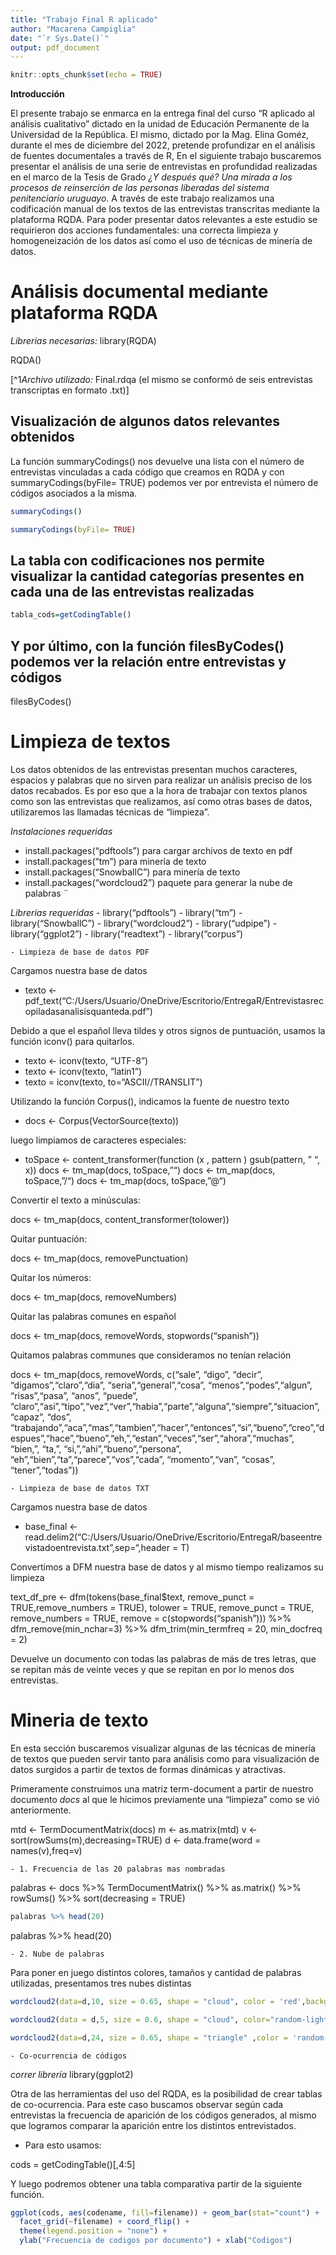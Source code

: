 ```yaml
---
title: "Trabajo Final R aplicado"
author: "Macarena Campiglia"
date: "`r Sys.Date()`"
output: pdf_document
---
```


```r
knitr::opts_chunk$set(echo = TRUE)
```

**Introducción**

El presente trabajo se enmarca en la entrega final del curso "R aplicado al análisis cualitativo" dictado en la unidad de Educación Permanente de la Universidad de la República. El mismo, dictado por la Mag. Elina Goméz, durante el mes de diciembre del 2022, pretende profundizar en el análisis de fuentes documentales a través de R, En el siguiente trabajo buscaremos presentar el análisis de una serie de entrevistas en profundidad realizadas en el marco de la Tesis de Grado *¿Y después qué? Una mirada a los procesos de reinserción de las personas liberadas del sistema penitenciario uruguayo*. A través de este trabajo realizamos una codificación manual de los textos de las entrevistas transcritas mediante la plataforma RQDA. Para poder presentar datos relevantes a este estudio se requirieron dos acciones fundamentales: una correcta limpieza y homogeneización de los datos así como el uso de técnicas de minería de datos.

# Análisis documental mediante plataforma RQDA

*Librerias necesarias:* library(RQDA)

RQDA()

[^1*Archivo utilizado:* Final.rdqa (el mismo se conformó de seis entrevistas transcriptas en formato .txt)]

## Visualización de algunos datos relevantes obtenidos

La función summaryCodings() nos devuelve una lista con el número de entrevistas vinculadas a cada código que creamos en RQDA y con summaryCodings(byFile= TRUE) podemos ver por entrevista el número de códigos asociados a la misma.

```r
summaryCodings()
```

```r
summaryCodings(byFile= TRUE)
```

## La tabla con codificaciones nos permite visualizar la cantidad categorías presentes en cada una de las entrevistas realizadas

```r
tabla_cods=getCodingTable()
```

## Y por último, con la función filesByCodes() podemos ver la relación entre entrevistas y códigos

filesByCodes()

# Limpieza de textos

Los datos obtenidos de las entrevistas presentan muchos caracteres, espacios y palabras que no sirven para realizar un análisis preciso de los datos recabados. Es por eso que a la hora de trabajar con textos planos como son las entrevistas que realizamos, así como otras bases de datos, utilizaremos las llamadas técnicas de “limpieza”.

*Instalaciones requeridas*

-   install.packages("pdftools") para cargar archivos de texto en pdf
-   install.packages("tm") para minería de texto
-   install.packages("SnowballC") para minería de texto
-   install.packages("wordcloud2") paquete para generar la nube de palabras ¨

*Librerías requeridas*
- library("pdftools") 
- library("tm") 
- library("SnowballC")
- library("wordcloud2") 
- library("udpipe") 
- library("ggplot2") 
- library("readtext") 
- library("corpus")

`- Limpieza de base de datos PDF`

Cargamos nuestra base de datos

- texto <- pdf_text("C:/Users/Usuario/OneDrive/Escritorio/EntregaR/Entrevistasrecopiladasanalisisquanteda.pdf")

Debido a que el español lleva tildes y otros signos de puntuación, usamos la función iconv() para quitarlos.

- texto <- iconv(texto, "UTF-8") 
- texto <- iconv(texto, "latin1") 
- texto = iconv(texto, to="ASCII//TRANSLIT")

Utilizando la función Corpus(), indicamos la fuente de nuestro texto

- docs <- Corpus(VectorSource(texto))

luego limpiamos de caracteres especiales:

- toSpace <- content_transformer(function (x , pattern ) gsub(pattern, " ", x)) docs <- tm_map(docs, toSpace,"\r\n") docs <- tm_map(docs, toSpace,"/") docs <- tm_map(docs, toSpace,"\@")

Convertir el texto a minúsculas:

docs \<- tm_map(docs, content_transformer(tolower))

Quitar puntuación:

docs \<- tm_map(docs, removePunctuation)

Quitar los números:

docs \<- tm_map(docs, removeNumbers)

Quitar las palabras comunes en español

docs \<- tm_map(docs, removeWords, stopwords("spanish"))

Quitamos palabras communes que consideramos no tenían relación

docs \<- tm_map(docs, removeWords, c("sale", "digo", "decir", "digamos","claro","dia", "seria","general","cosa", "menos","podes","algun", "risas","pasa", "anos", "puede", "claro","asi","tipo","vez","ver","habia","parte","alguna","siempre","situacion", "capaz", "dos", "trabajando","aca","mas","tambien","hacer","entonces","si","bueno","creo","despues","hace","bueno","eh,","estan","veces","ser","ahora","muchas", "bien,", "ta,", "si,","ahi","bueno","persona", "eh","bien","ta","parece","vos","cada", "momento","van", "cosas", "tener","todas"))

`- Limpieza de base de datos TXT`

Cargamos nuestra base de datos

- base_final \<- read.delim2("C:/Users/Usuario/OneDrive/Escritorio/EntregaR/baseentrevistadoentrevista.txt",sep="\t",header = T)

Convertimos a DFM nuestra base de datos y al mismo tiempo realizamos su limpieza

text_df_pre \<- dfm(tokens(base_final\$text, remove_punct = TRUE,remove_numbers = TRUE), tolower = TRUE, remove_punct = TRUE, remove_numbers = TRUE, remove = c(stopwords("spanish"))) %\>% dfm_remove(min_nchar=3) %\>% dfm_trim(min_termfreq = 20, min_docfreq = 2)

Devuelve un documento con todas las palabras de más de tres letras, que se repitan más de veinte veces y que se repitan en por lo menos dos entrevistas.

# Mineria de texto


En esta sección buscaremos visualizar algunas de las técnicas de minería de textos que pueden servir tanto para análisis como para visualización de datos surgidos a partir de textos de formas dinámicas y atractivas.

Primeramente construimos una matriz term-document a partir de nuestro documento _docs_ al que le hicimos previamente una “limpieza” como se vió anteriormente.


mtd \<- TermDocumentMatrix(docs) m \<- as.matrix(mtd) v \<- sort(rowSums(m),decreasing=TRUE) d \<- data.frame(word = names(v),freq=v)

`- 1. Frecuencia de las 20 palabras mas nombradas`

palabras \<- docs %>% 
TermDocumentMatrix() %>% 
as.matrix() %>% 
rowSums() %>% 
sort(decreasing = TRUE)

```r
palabras %>% head(20)

```

palabras %\>% head(20)

`- 2. Nube de palabras`

Para poner en juego distintos colores, tamaños y cantidad de palabras utilizadas, presentamos tres nubes distintas

```r
wordcloud2(data=d,10, size = 0.65, shape = "cloud", color = 'red',backgroundColor = 'white')

```
```r
wordcloud2(data = d,5, size = 0.6, shape = "cloud", color="random-light", backgroundColor = 'grey')

```

```r
wordcloud2(data=d,24, size = 0.65, shape = "triangle" ,color = 'random-dark',backgroundColor = "pink")

```


`- Co-ocurrencia de códigos`

*correr librería*
library(ggplot2)

Otra de las herramientas del uso del RQDA, es la posibilidad de crear tablas de co-ocurrencia. Para este caso buscamos observar según cada entrevistas la frecuencia de aparición de los códigos generados, al mismo que logramos comparar la aparición entre los distintos entrevistados.

- Para esto usamos:

cods = getCodingTable()[,4:5]

Y luego podremos obtener una tabla comparativa partir de la siguiente función.

```r
ggplot(cods, aes(codename, fill=filename)) + geom_bar(stat="count") + 
  facet_grid(~filename) + coord_flip() + 
  theme(legend.position = "none") + 
  ylab("Frecuencia de codigos por documento") + xlab("Codigos")
```

